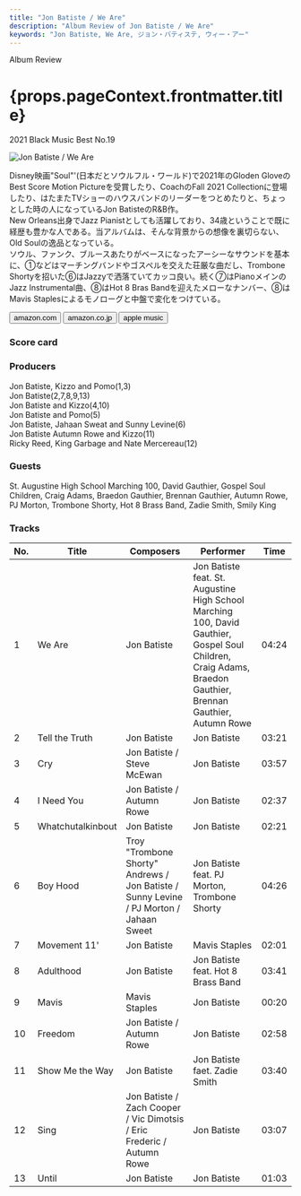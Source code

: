 ```yaml
---
title: "Jon Batiste / We Are"
description: "Album Review of Jon Batiste / We Are"
keywords: "Jon Batiste, We Are, ジョン・バティステ, ウィー・アー"
---
```





<p className="largeP">Album Review</p>
<h1 className="h1--no--margin">{props.pageContext.frontmatter.title}</h1>
<p className="largeP">
  <Link to="/best50/2021/">2021 Black Music Best No.19</Link>
</p>

<Row  className="image-card-group">
	<Column colMd={"3"} colLg={"4"} noGutterMdLeft="">
       <ImageCard>

![Jon Batiste / We Are](../../images/cd/jonbatiste1L.jpg)

</ImageCard>
	</Column>
	<Column colMd={"4"} colLg={"8"} noGutterMdLeft="">
	<p>
		Disney映画"Soul"'(日本だとソウルフル・ワールド)で2021年のGloden GloveのBest Score Motion Pictureを受賞したり、CoachのFall 2021 Collectionに登場したり、はたまたTVショーのハウスバンドのリーダーをつとめたりと、ちょっとした時の人になっているJon BatisteのR&B作。
		<br/>New Orleans出身でJazz Pianistとしても活躍しており、34歳ということで既に経歴も豊かな人である。当アルバムは、そんな背景からの想像を裏切らない、Old Soulの逸品となっている。
		<br/>ソウル、ファンク、ブルースあたりがベースになったアーシーなサウンドを基本に、①などはマーチングバンドやゴスペルを交えた荘厳な曲だし、Trombone Shortyを招いた⑥はJazzyで洒落ていてカッコ良い。続く⑦はPianoメインのJazz Instrumental曲、⑧はHot 8 Bras Bandを迎えたメローなナンバー、⑧はMavis Staplesによるモノローグと中盤で変化をつけている。
		</p>
	<div>
	  <Button className="button-right-mergin"  href="https://amzn.to/3fQwzyP" kind="primary" size="small" renderIcon={ArrowUpRight24}>
      amazon.com
    </Button>
    <Button className="button-right-mergin"  href="https://amzn.to/3t1vI2b" kind="secondary" size="small" renderIcon={ArrowUpRight24}>
      amazon.co.jp
    </Button>
		<Button className="button-right-mergin"  href="https://apple.co/2PGiQA9" kind="tertiary" size="small" renderIcon={ArrowUpRight24}>
      apple music
    </Button>
	</div>
	</Column>
</Row>
<Row >
	<Column colMd={"4"} colLg={"4"} noGutterMdLeft="">
<div>
  <h3>Score card</h3>
	<SliderJS1 value="5" />
  <SliderJS2 value="4" />
	<SliderJS3 value="1" />
  <SliderJS4 value="8" />
</div>
</Column>
<Column colMd={"8"} colLg={"8"} noGutterMdLeft="">
<div>
<h3>Producers</h3>
<p>
	Jon Batiste, Kizzo and Pomo(1,3)
	<br/>Jon Batiste(2,7,8,9,13)
	<br/>Jon Batiste and Kizzo(4,10)
	<br/>Jon Batiste and Pomo(5)
	<br/>Jon Batiste, Jahaan Sweat and Sunny Levine(6)
	<br/>Jon Batiste Autumn Rowe and Kizzo(11)
	<br/>Ricky Reed, King Garbage and Nate Mercereau(12)
</p>
<h3>Guests</h3>
<p>
	St. Augustine High School Marching 100, David Gauthier, Gospel Soul Children, Craig Adams, Braedon Gauthier, Brennan Gauthier, Autumn Rowe, PJ Morton, Trombone Shorty, Hot 8 Brass Band, Zadie Smith, Smily King
</p>
</div>
</Column>
</Row>

<h3>Tracks</h3>

| No. | Title             | Composers                                                                              | Performer                                                                                                                                                    | Time  |
| --- | ----------------- | -------------------------------------------------------------------------------------- | ------------------------------------------------------------------------------------------------------------------------------------------------------------ | ----- |
| 1   | We Are            | Jon Batiste                                                                            | Jon Batiste feat. St. Augustine High School Marching 100, David Gauthier, Gospel Soul Children, Craig Adams, Braedon Gauthier, Brennan Gauthier, Autumn Rowe | 04:24 |
| 2   | Tell the Truth    | Jon Batiste                                                                            | Jon Batiste                                                                                                                                                  | 03:21 |
| 3   | Cry               | Jon Batiste / Steve McEwan                                                             | Jon Batiste                                                                                                                                                  | 03:57 |
| 4   | I Need You        | Jon Batiste / Autumn Rowe                                                              | Jon Batiste                                                                                                                                                  | 02:37 |
| 5   | Whatchutalkinbout | Jon Batiste                                                                            | Jon Batiste                                                                                                                                                  | 02:21 |
| 6   | Boy Hood          | Troy "Trombone Shorty" Andrews / Jon Batiste / Sunny Levine / PJ Morton / Jahaan Sweet | Jon Batiste feat. PJ Morton, Trombone Shorty                                                                                                                 | 04:26 |
| 7   | Movement 11'      | Jon Batiste                                                                            | Mavis Staples                                                                                                                                                | 02:01 |
| 8   | Adulthood         | Jon Batiste                                                                            | Jon Batiste feat. Hot 8 Brass Band                                                                                                                           | 03:41 |
| 9   | Mavis             | Mavis Staples                                                                          | Jon Batiste                                                                                                                                                  | 00:20 |
| 10  | Freedom           | Jon Batiste / Autumn Rowe                                                              | Jon Batiste                                                                                                                                                  | 02:58 |
| 11  | Show Me the Way   | Jon Batiste                                                                            | Jon Batiste faet. Zadie Smith                                                                                                                                | 03:40 |
| 12  | Sing              | Jon Batiste / Zach Cooper / Vic Dimotsis / Eric Frederic / Autumn Rowe                 | Jon Batiste                                                                                                                                                  | 03:07 |
| 13  | Until             | Jon Batiste                                                                            | Jon Batiste                                                                                                                                                  | 01:03 |
